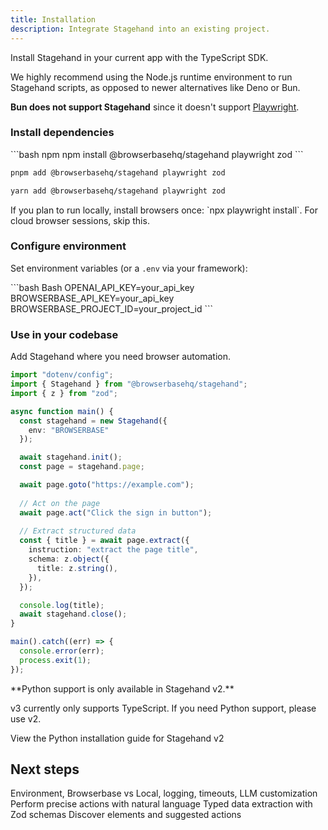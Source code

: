 ```yaml
---
title: Installation
description: Integrate Stagehand into an existing project.
---
```


Install Stagehand in your current app with the TypeScript SDK.

<Tip>
We highly recommend using the Node.js runtime environment to run Stagehand scripts, as opposed to newer alternatives like Deno or Bun.

**Bun does not support Stagehand** since it doesn't support [Playwright](https://github.com/search?q=repo:oven-sh/bun+playwright&type=issues).
</Tip>

<Tabs>
<Tab title="TypeScript">

### Install dependencies

<CodeGroup>
```bash npm
npm install @browserbasehq/stagehand playwright zod
```

```bash pnpm
pnpm add @browserbasehq/stagehand playwright zod
```

```bash yarn
yarn add @browserbasehq/stagehand playwright zod
```
</CodeGroup>

<Tip>
If you plan to run locally, install browsers once: `npx playwright install`.
For cloud browser sessions, skip this.
</Tip>

### Configure environment

Set environment variables (or a `.env` via your framework):

<CodeGroup>
```bash Bash
OPENAI_API_KEY=your_api_key
BROWSERBASE_API_KEY=your_api_key
BROWSERBASE_PROJECT_ID=your_project_id
```
</CodeGroup>

### Use in your codebase

Add Stagehand where you need browser automation.

```typescript
import "dotenv/config";
import { Stagehand } from "@browserbasehq/stagehand";
import { z } from "zod";

async function main() {
  const stagehand = new Stagehand({
    env: "BROWSERBASE"
  });

  await stagehand.init();
  const page = stagehand.page;

  await page.goto("https://example.com");
  
  // Act on the page
  await page.act("Click the sign in button");
  
  // Extract structured data
  const { title } = await page.extract({
    instruction: "extract the page title",
    schema: z.object({
      title: z.string(),
    }),
  });

  console.log(title);
  await stagehand.close();
}

main().catch((err) => {
  console.error(err);
  process.exit(1);
});
```

</Tab>

<Tab title="Python">

<Note>
**Python support is only available in Stagehand v2.**

v3 currently only supports TypeScript. If you need Python support, please use v2.
</Note>

<Card title="Install Stagehand v2 for Python" icon="python" href="/v2/first-steps/installation#python">
  View the Python installation guide for Stagehand v2
</Card>

</Tab>

</Tabs>

## Next steps

<CardGroup cols={2}>
  <Card 
    title="Configuration"
    icon="gear"
    href="/configuration/browser"
  >
    Environment, Browserbase vs Local, logging, timeouts, LLM customization
  </Card>
  <Card 
    title="Act"
    icon="arrow-pointer"
    href="/basics/act"
  >
    Perform precise actions with natural language
  </Card>
  <Card 
    title="Extract"
    icon="download"
    href="/basics/extract"
  >
    Typed data extraction with Zod schemas
  </Card>
  <Card 
    title="Observe"
    icon="eye"
    href="/basics/observe"
  >
    Discover elements and suggested actions
  </Card>
</CardGroup>